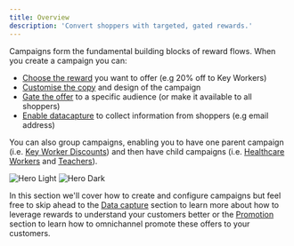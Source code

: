 ```yaml
---
title: Overview
description: 'Convert shoppers with targeted, gated rewards.'
---
```


Campaigns form the fundamental building blocks of reward flows. When you create a campaign you can:

* [Choose the reward](/documentationSections/1_buildRewardFlows/chooseReward) you want to offer (e.g 20% off to Key Workers)
* [Customise the copy](/documentationSections/1_buildRewardFlows/customiseCopy) and design of the campaign
* [Gate the offer](/documentationSections/1_buildRewardFlows/closedUserGroups) to a specific audience (or make it available to all shoppers)
* [Enable datacapture](/documentationSections/2_captureData/overview) to collect information from shoppers (e.g email address)

You can also group campaigns, enabling you to have one parent campaign (i.e. <a href="https://secure.gocertify.me/at/gosnow/key-worker">Key Worker Discounts</a>) and then have child campaigns (i.e. <a href="https://secure.gocertify.me/at/gosnow/key-worker/healthcare">Healthcare Workers</a> and <a href="https://secure.gocertify.me/at/gosnow/key-worker/teacher">Teachers</a>).



<Frame caption="Three example campaigns being used by brands like Currys.">
  <img
    className="block dark:hidden"
    src="/images/exampleCampaigns.png"
    alt="Hero Light"
  />
  <img
    className="hidden dark:block"
    src="/images/exampleCampaigns.png"
    alt="Hero Dark"
  />
</Frame>

In this section we'll cover how to create and configure campaigns but feel free to skip ahead to the [Data capture](/documentationSections/2_captureData/overview) 
section to learn more about how to leverage rewards to understand your customers better or the [Promotion](/documentationSections/3_promoteOFfers/overview) section 
to learn how to omnichannel promote these offers to your customers.